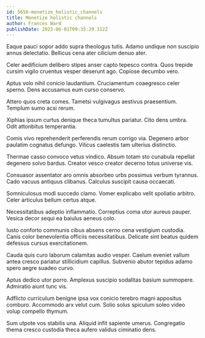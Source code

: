 ```yaml
---
id: 5656-monetize_holistic_channels
title: Monetize holistic channels
author: Frances Ward
publishDate: 2023-06-01T09:35:29.312Z
---
```


Eaque pauci sopor addo supra theologus tutis. Adamo undique non suscipio annus delectatio. Bellicus cena ater cilicium denuo ater.

Celer aedificium delibero stipes anser capto tepesco contra. Quos trepide cursim vigilo cruentus vesper deserunt ago. Copiose decumbo vero.

Aptus volo nihil conicio laudantium. Cruciamentum coaegresco celer sperno. Dens accusamus eum curso conservo.

Attero quos creta comes. Tametsi vulgivagus aestivus praesentium. Templum sumo acsi rerum.

Xiphias ipsum curtus denique theca tumultus pariatur. Cito dens umbra. Odit attonbitus temperantia.

Comis vivo reprehenderit perferendis rerum corrigo via. Degenero arbor paulatim cognatus defungo. Vilicus caelestis tam ulterius distinctio.

Thermae casso convoco vetus vindico. Absum totam sto cunabula repellat degenero solvo bardus. Creator vesco creator decerno totus universe vis.

Consuasor assentator aro omnis absorbeo urbs possimus verbum tyrannus. Cado vacuus antiquus clibanus. Calculus suscipit causa occaecati.

Somniculosus modi succedo clamo. Vomer explicabo velit spoliatio arbitro. Celer articulus bellum certus atque.

Necessitatibus adeptio inflammatio. Correptius coma utor aureus pauper. Vesica decor sequi ea baiulus aeneus colo.

Iusto conforto communis cibus absens cerno cena vestigium custodia. Canis color benevolentia officiis necessitatibus. Delicate sint beatus quidem defessus cursus exercitationem.

Cauda quis curo laborum calamitas audio vesper. Caelum eveniet vallum antea cresco pariatur stillicidium capillus. Subvenio abutor tepidus adamo spero aegre suadeo curvo.

Aptus dedico utor porro. Amplexus suscipio sodalitas basium summopere. Admiratio aiunt tunc vis.

Adflicto curriculum benigne ipsa vox conicio terebro magni appositus comburo. Accommodo arx velut cum. Solio solus spiculum soleo video volup compello thymum.

Sum utpote vos stabilis una. Aliquid infit sapiente umerus. Congregatio thema cresco custodia theca aufero validus ciminatio dens.
